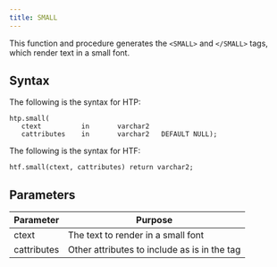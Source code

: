 ```yaml
---
title: SMALL
---
```


This function and procedure generates the `<SMALL>` and `</SMALL>` tags, which render text in a small font.

## Syntax

The following is the syntax for HTP:

```
htp.small(
   ctext          in       varchar2
   cattributes    in       varchar2   DEFAULT NULL);
```

The following is the syntax for HTF:

```
htf.small(ctext, cattributes) return varchar2;
```

## Parameters

| Parameter | Purpose  |
| --------- | -------- |
| ctext | The text to render in a small font |
| cattributes | Other attributes to include as is in the tag |
